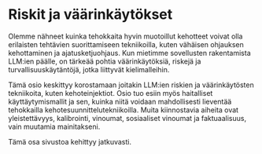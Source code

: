 # Riskit ja väärinkäytökset


Olemme nähneet kuinka tehokkaita hyvin muotoillut kehotteet voivat olla erilaisten tehtävien suorittamiseen tekniikoilla, kuten vähäisen ohjauksen kehottaminen ja ajatusketjuohjaus. Kun mietimme sovellusten rakentamista LLM:ien päälle, on tärkeää pohtia väärinkäytöksiä, riskejä ja turvallisuuskäytäntöjä, jotka liittyvät kielimalleihin.

Tämä osio keskittyy korostamaan joitakin LLM:ien riskien ja väärinkäytösten tekniikoita, kuten kehoteinjektiot. Osio tuo esiin myös haitalliset käyttäytymismallit ja sen, kuinka niitä voidaan mahdollisesti lieventää tehokkailla kehotesuunnittelutekniikoilla. Muita kiinnostavia aiheita ovat yleistettävyys, kalibrointi, vinoumat, sosiaaliset vinoumat ja faktuaalisuus, vain muutamia mainitakseni.

<Callout emoji="⚠️">
  Tämä osa sivustoa kehittyy jatkuvasti.
</Callout>
